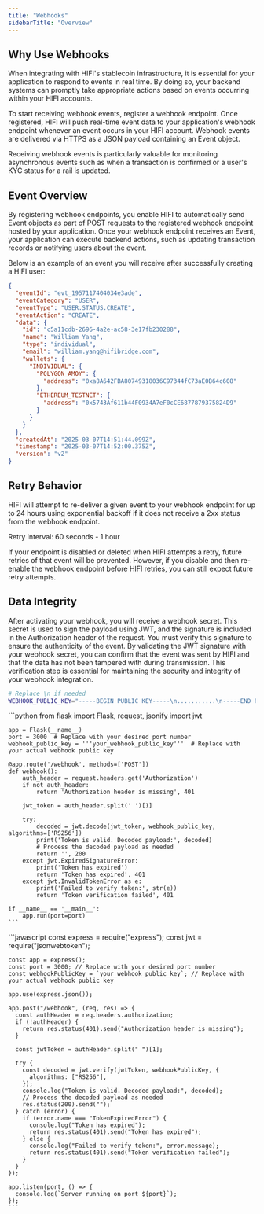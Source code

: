 ```yaml
---
title: "Webhooks"
sidebarTitle: "Overview"
---
```


## Why Use Webhooks

When integrating with HIFI's stablecoin infrastructure, it is essential for your application to respond to events in real time. By doing so, your backend systems can promptly take appropriate actions based on events occurring within your HIFI accounts.

To start receiving webhook events, register a webhook endpoint. Once registered, HIFI will push real-time event data to your application's webhook endpoint whenever an event occurs in your HIFI account. Webhook events are delivered via HTTPS as a JSON payload containing an Event object.

Receiving webhook events is particularly valuable for monitoring asynchronous events such as when a transaction is confirmed or a user's KYC status for a rail is updated.

## Event Overview

By registering webhook endpoints, you enable HIFI to automatically send Event objects as part of POST requests to the registered webhook endpoint hosted by your application. Once your webhook endpoint receives an Event, your application can execute backend actions, such as updating transaction records or notifying users about the event.

Below is an example of an event you will receive after successfully creating a HIFI user:

```json
{
  "eventId": "evt_1957117404034e3ade",
  "eventCategory": "USER",
  "eventType": "USER.STATUS.CREATE",
  "eventAction": "CREATE",
  "data": {
    "id": "c5a11cdb-2696-4a2e-ac58-3e17fb230288",
    "name": "William Yang",
    "type": "individual",
    "email": "william.yang@hifibridge.com",
    "wallets": {
      "INDIVIDUAL": {
        "POLYGON_AMOY": {
          "address": "0xa8A642FBA80749318036C97344fC73aE0B64c608"
        },
        "ETHEREUM_TESTNET": {
          "address": "0x5743Af611b44F0934A7eF0cCE6877879375824D9"
        }
      }
    }
  },
  "createdAt": "2025-03-07T14:51:44.099Z",
  "timestamp": "2025-03-07T14:52:00.375Z",
  "version": "v2"
}
```

## Retry Behavior

HIFI will attempt to re-deliver a given event to your webhook endpoint for up to 24 hours using exponential backoff if it does not receive a 2xx status from the webhook endpoint.

<Info>Retry interval: 60 seconds - 1 hour</Info>

If your endpoint is disabled or deleted when HIFI attempts a retry, future retries of that event will be prevented. However, if you disable and then re-enable the webhook endpoint before HIFI retries, you can still expect future retry attempts.

## Data Integrity

After activating your webhook, you will receive a webhook secret. This secret is used to sign the payload using JWT, and the signature is included in the Authorization header of the request. You must verify this signature to ensure the authenticity of the event. By validating the JWT signature with your webhook secret, you can confirm that the event was sent by HIFI and that the data has not been tampered with during transmission. This verification step is essential for maintaining the security and integrity of your webhook integration.

```bash
# Replace \n if needed
WEBHOOK_PUBLIC_KEY="-----BEGIN PUBLIC KEY-----\n...........\n-----END PUBLIC KEY-----\n"
```

<Tabs>
  <Tab title="Python">
    ```python
    from flask import Flask, request, jsonify
    import jwt

    app = Flask(__name__)
    port = 3000  # Replace with your desired port number
    webhook_public_key = '''your_webhook_public_key'''  # Replace with your actual webhook public key

    @app.route('/webhook', methods=['POST'])
    def webhook():
        auth_header = request.headers.get('Authorization')
        if not auth_header:
            return 'Authorization header is missing', 401

        jwt_token = auth_header.split(' ')[1]

        try:
            decoded = jwt.decode(jwt_token, webhook_public_key, algorithms=['RS256'])
            print('Token is valid. Decoded payload:', decoded)
            # Process the decoded payload as needed
            return '', 200
        except jwt.ExpiredSignatureError:
            print('Token has expired')
            return 'Token has expired', 401
        except jwt.InvalidTokenError as e:
            print('Failed to verify token:', str(e))
            return 'Token verification failed', 401

    if __name__ == '__main__':
        app.run(port=port)
    ```

  </Tab>

  <Tab title="Node.js">
    ```javascript
    const express = require("express");
    const jwt = require("jsonwebtoken");

    const app = express();
    const port = 3000; // Replace with your desired port number
    const webhookPublicKey = `your_webhook_public_key`; // Replace with your actual webhook public key

    app.use(express.json());

    app.post("/webhook", (req, res) => {
      const authHeader = req.headers.authorization;
      if (!authHeader) {
        return res.status(401).send("Authorization header is missing");
      }

      const jwtToken = authHeader.split(" ")[1];

      try {
        const decoded = jwt.verify(jwtToken, webhookPublicKey, {
          algorithms: ["RS256"],
        });
        console.log("Token is valid. Decoded payload:", decoded);
        // Process the decoded payload as needed
        res.status(200).send("");
      } catch (error) {
        if (error.name === "TokenExpiredError") {
          console.log("Token has expired");
          return res.status(401).send("Token has expired");
        } else {
          console.log("Failed to verify token:", error.message);
          return res.status(401).send("Token verification failed");
        }
      }
    });

    app.listen(port, () => {
      console.log(`Server running on port ${port}`);
    });
    ```

  </Tab>
</Tabs>
